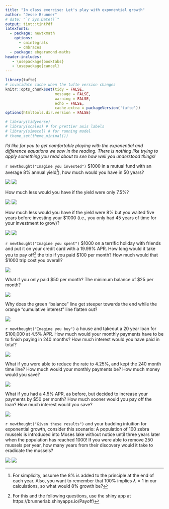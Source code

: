 ```yaml
---
title: "In class exercise: Let's play with exponential growth"
author: "Jesse Brunner"
# date: "`r Sys.Date()`"
output: tint::tintPdf
latexfonts:
  - package: newtxmath
    options: 
      - cmintegrals
      - cmbraces
  - package: ebgaramond-maths
header-includes:
   - \usepackage{booktabs}
   - \usepackage{cancel}
---
```


```r
library(tufte)
# invalidate cache when the tufte version changes
knitr::opts_chunk$set(tidy = FALSE, 
                      message = FALSE, 
                      warning = FALSE,
                      echo = FALSE,
                      cache.extra = packageVersion('tufte'))
options(htmltools.dir.version = FALSE)
```

```r
# library(tidyverse)
# library(scales) # for prettier axis labels
# library(simecol) # for running model 
# theme_set(theme_minimal())
```

_I'd like for you to get comfortable playing with the exponential and difference equations we saw in the reading. There is nothing like trying to apply something you read about to see how well you understood things!_

`r newthought("Imagine you invested")` \$1000 in a mutual fund with an average 8% annual yield^[For simplicity, assume the 8% is added to the principle at the end of each year. Also, you want to remember that 100% implies $\lambda = 1$ in our calculations, so what would 8% growth be?]), how much would you have in 50 years?

![](WhiteSpace.png)
![](WhiteSpace.png)



How much less would you have if the yield were only 7.5%?

![](WhiteSpace.png)
![](WhiteSpace.png)


How much less would you have if the yield were 8% but you waited five years before investing your \$1000 (i.e., you only had 45 years of time for your investment to grow)?

![](WhiteSpace.png)
![](WhiteSpace.png)


`r newthought("Imagine you spent")` \$1000 on a terrific holiday with friends and put it on your credit card with a 19.99% APR. How long would it take you to pay off^[For this and the following questions, use the shiny app at https://brunnerlab.shinyapps.io/Payoff/] the trip if you paid \$100 per month? How much would that \$1000 trip cost you overall?

![](WhiteSpace.png)


What if you only paid \$50 per month? The minimum balance of \$25 per month?

![](WhiteSpace.png)


Why does the green "balance" line get steeper towards the end while the orange "cumulative interest" line flatten out?

![](WhiteSpace.png)


`r newthought("Imagine you buy")` a house and takeout a 20 year loan for \$100,000 at 4.5% APR. How much would your monthly payments have to be to finish paying in 240 months?  How much interest would you have paid in total?

![](WhiteSpace.png)

What if you were able to reduce the rate to 4.25%, and kept the 240 month time line? How much would your monthly payments be? How much money would you save?

![](WhiteSpace.png)

What if you had a 4.5% APR, as before, but decided to increase your payments by \$50 per month? How much sooner would you pay off the loan? How much interest would you save?

![](WhiteSpace.png)

`r newthought("Given these results")` and your budding intuition for exponential growth, consider this scenario: A population of 100 zebra mussels is introduced into Moses lake without notice until three years later when the population has reached 1000! If you were able to remove 250 mussels per year, how many years from their discovery would it take to eradicate the mussels?

![](WhiteSpace.png)
![](WhiteSpace.png)

